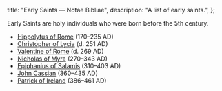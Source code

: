   title: "Early Saints — Notae Bibliae",
  description: "A list of early saints.",
};

<Initial text="Early Saints" />

Early Saints are holy individuals who were born before the 5th century.

- [Hippolytus of Rome](/people/saints/early/hippolytus-of-rome) (170–235 AD)
- [Christopher of Lycia](/people/saints/early/christopher-of-lycia) (d. 251 AD)
- [Valentine of Rome](/people/saints/early/valentine-of-rome) (d. 269 AD)
- [Nicholas of Myra](/people/saints/early/nicholas-of-myra) (270–343 AD)
- [Epiphanius of Salamis](/people/saints/early/epiphanius-of-salamis) (310–403 AD)
- [John Cassian](/people/saints/early/john-cassian) (360–435 AD)
- [Patrick of Ireland](/people/saints/early/patrick-of-ireland) (386–461 AD)

